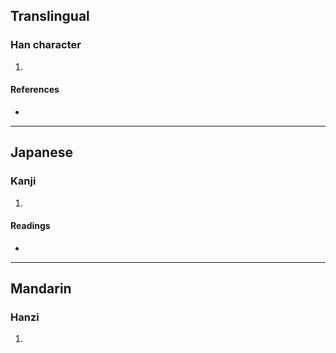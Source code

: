 {{character info/new}}
==Translingual==

===Han character===
{{Han char|rn=19|rad=力|as=01|sn=3|four=|canj=KSU|ids=⿰力乚}}

# {{defn|Han|sort=力01}}

====References====
* {{Han ref|kx=0146.070|dkj=02289|dj=0328.010|hdz=10365.020|uh=529C|ud=21148}}

----

==Japanese==

===Kanji===
{{ja-kanji|grade=|rs=力01}}

# {{defn|lang=ja|sort=力01}}

====Readings====
* {{ja-readings|on=[[あつ]] (atsu), [[えち]] (echi)|kun=[[つよい]] (tsuyoi)}}

----

==Mandarin==

===Hanzi===
{{cmn-hanzi|pin=[[yā]] ([[ya1]])|wg=ya<sup>1</sup>}}

# {{defn|lang=cmn|sort=力01}}